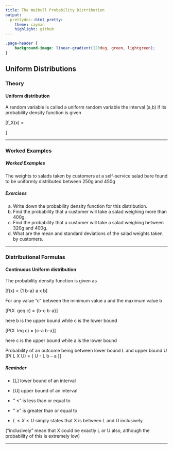 ```yaml
---
title: The Weibull Probability Distribution
output:
  prettydoc::html_pretty:
    theme: cayman
    highlight: github
---
```


```css
.page-header {
    background-image: linear-gradient(120deg, green, lightgreen);
}
```


## Uniform Distributions 

### Theory


#### Uniform distribution
A random variable is called a uniform random variable the interval (a,b) if its probability density function is given

\[f_X(x) = \begin{cases}  {1 \over b-a } \\ 0 \end{cases} \]

--------------------------------------------------------------------------------


### Worked Examples

<h5>Worked Examples</h5>

The weights to salads taken by customers at a self-service salad bare found to be uniformly distributed between 250g and 450g

<h5> Exercises </h5> 
a. Write down the probability density function for this distribution.
b. Find the probability that a customer will take a salad weighing more than 400g.
c. Find the probability that a customer will take a salad weighing between 320g and 400g.
d. What are the mean and standard deviations of the salad weights taken by customers.

-----------------------------------------------------------------------



### Distributional Formulas


#### Continuous Uniform distribution

The probability density function is given as

\[f(x) = {1 \over b-a} \mbox{ for } a \le x \le b\]

For any value "c" between the minimum value a and the maximum value b

\[P(X \ geq c) = {b-c \over b-a}\]

here b is the upper bound while c is the lower bound


\[P(X \ leq c) = {c-a \over b-a}\]

here c is the upper bound while a is the lower bound




Probability of an outcome being between lower bound L and upper bound U
\[P( L \leq X \leq U)  =  { U - L \over  b – a }\]



<h5>Reminder</h5>


* [L] lower bound of an interval
* [U] upper bound of an interval

* " $\leq$" is less than or equal to

* " $\geq$" is greater than or equal to

* $L \leq X \leq U$ simply states that X is between L and U inclusively.

("inclusively" mean that X could be exactly L or U also, although the probability of this is extremely low)


-------------------------------------------------------------------
